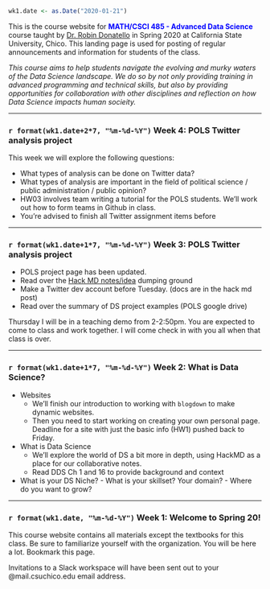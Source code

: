 <br>

```r
wk1.date <- as.Date("2020-01-21")
```

This is the course website for <span style="color:blue">**MATH/CSCI 485 - Advanced Data Science**</span> course taught by [Dr. Robin Donatello](www.norcalbiostat.com) in Spring 2020 at California State University, Chico. This landing page is used for posting of regular announcements and information for students of the class. 

_This course aims to help students navigate the evolving and murky waters of the Data Science landscape. We do so by not only providing training in advanced programming and technical skills, but also by providing opportunities for collaboration with other disciplines and reflection on how Data Science impacts human socieity._


----

### `r format(wk1.date+2*7, "%m-%d-%Y")` Week 4: POLS Twitter analysis project

This week we will explore the following questions: 

* What types of analysis can be done on Twitter data? 
* What types of analysis are important in the field of political science / public administration / public opinion? 
* HW03 involves team writing a tutorial for the POLS students. We'll work out how to form teams in Github in class. 
* You're advised to finish all Twitter assignment items before 

----

### `r format(wk1.date+1*7, "%m-%d-%Y")` Week 3: POLS Twitter analysis project 

* POLS project page has been updated. 
* Read over the [Hack MD notes/idea](https://hackmd.io/@norcalbiostat/data485-twitter) dumping ground
* Make a Twitter dev account before Tuesday. (docs are in the hack md post)
* Read over the summary of DS project examples (POLS google drive)
    
Thursday I will be in a teaching demo from 2-2:50pm. You are expected to come to class and work together. 
I will come check in with you all when that class is over. 

----


### `r format(wk1.date+1*7, "%m-%d-%Y")` Week 2: What is Data Science? 

* Websites
    - We'll finish our introduction to working with `blogdown` to make dynamic websites. 
    - Then you need to start working on creating your own personal page. Deadline for a site with just the basic info (HW1) pushed back to Friday. 

* What is Data Science
    - We'll explore the world of DS a bit more in depth, using HackMD as a place for our collaborative notes.
    - Read DDS Ch 1 and 16 to provide background and context

* What is your DS Niche? 
        - What is your skillset? Your domain? 
        - Where do you want to grow? 

----

### `r format(wk1.date, "%m-%d-%Y")` Week 1: Welcome to Spring 20!

This course website contains all materials except the textbooks for this class. Be sure to familiarize yourself with the organization. You will be here a lot. Bookmark this page.

Invitations to a Slack workspace will have been sent out to your @mail.csuchico.edu email address. 

